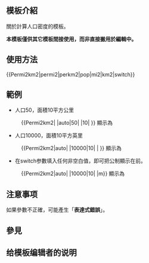 <IncludeOnly><!-- 在這裡加入模板的保護標識 --></IncludeOnly>
<!-- 在本行下編輯模板說明 -->

== 模板介紹 ==
關於計算人口密度的模板。

'''本模板僅供其它模板間接使用，而非直接搬用於編輯中。'''

== 使用方法 ==
<nowiki>{{Permi2km2|permi2|perkm2|pop|mi2|km2|switch}}</nowiki>

== 範例 ==
*人口50，面積10平方公里
:<nowiki>{{Permi2km2| |auto|50| |10| }}</nowiki> 顯示為 {{Permi2km2| |auto|50| |10| }}

*人口10000，面積10平方英里
:<nowiki>{{Permi2km2|auto| |10000|10| | }}</nowiki> 顯示為 {{Permi2km2|auto| |10000|10| | }}

*在switch参數填入任何非空白值，即可把公制顯示在前。
:<nowiki>{{Permi2km2|auto| |10000|10| |m}}</nowiki> 顯示為 {{Permi2km2|auto| |10000|10| |m}}

== 注意事项 ==
如果參數不正確，可能產生「'''表達式錯誤'''」。

== 參見 ==

== 给模板编辑者的说明 ==

<IncludeOnly>
<!-- 本行下加入模板的分類 -->

<!-- 本行下加入模板的跨語言鏈接 -->

</IncludeOnly>
